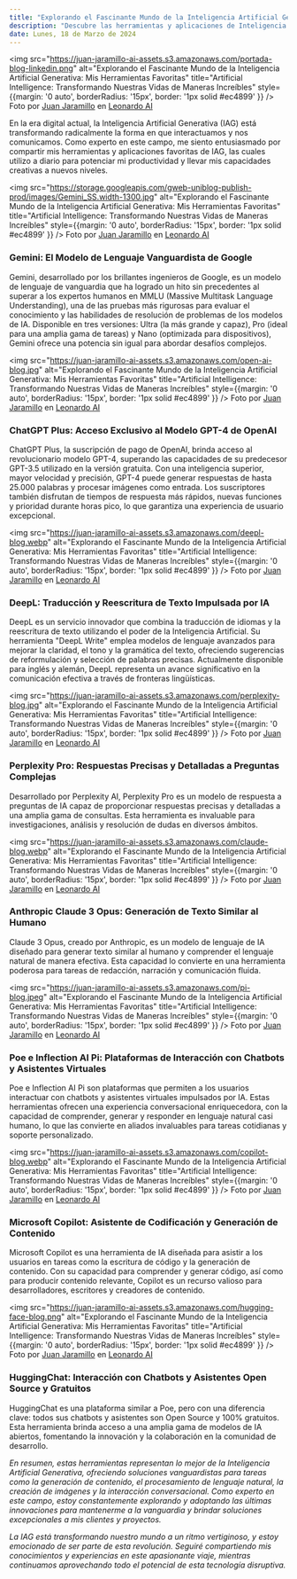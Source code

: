```yaml
---
title: "Explorando el Fascinante Mundo de la Inteligencia Artificial Generativa: Mis Herramientas Favoritas"
description: "Descubre las herramientas y aplicaciones de Inteligencia Artificial Generativa que utilizo a diario para potenciar mi productividad y llevar mis capacidades creativas a nuevos niveles."
date: Lunes, 18 de Marzo de 2024
---
```

<img src="https://juan-jaramillo-ai-assets.s3.amazonaws.com/portada-blog-linkedin.png" alt="Explorando el Fascinante Mundo de la Inteligencia Artificial Generativa: Mis Herramientas Favoritas" title="Artificial Intelligence: Transformando Nuestras Vidas de Maneras Increíbles" style={{margin: '0 auto', borderRadius: '15px', border: '1px solid #ec4899' }} />
Foto por [Juan Jaramillo](https://linkedin.com/in/juan-jaramillo-ai/) en [Leonardo AI](https://www.leonardo.ai/)

En la era digital actual, la Inteligencia Artificial Generativa (IAG) está transformando radicalmente la forma en que interactuamos y nos comunicamos. Como experto en este campo, me siento entusiasmado por compartir mis herramientas y aplicaciones favoritas de IAG, las cuales utilizo a diario para potenciar mi productividad y llevar mis capacidades creativas a nuevos niveles.

<img src="https://storage.googleapis.com/gweb-uniblog-publish-prod/images/Gemini_SS.width-1300.jpg" alt="Explorando el Fascinante Mundo de la Inteligencia Artificial Generativa: Mis Herramientas Favoritas" title="Artificial Intelligence: Transformando Nuestras Vidas de Maneras Increíbles" style={{margin: '0 auto', borderRadius: '15px', border: '1px solid #ec4899' }} />
Foto por [Juan Jaramillo](https://linkedin.com/in/juan-jaramillo-ai/) en [Leonardo AI](https://www.leonardo.ai/)

### Gemini: El Modelo de Lenguaje Vanguardista de Google

Gemini, desarrollado por los brillantes ingenieros de Google, es un modelo de lenguaje de vanguardia que ha logrado un hito sin precedentes al superar a los expertos humanos en MMLU (Massive Multitask Language Understanding), una de las pruebas más rigurosas para evaluar el conocimiento y las habilidades de resolución de problemas de los modelos de IA. Disponible en tres versiones: Ultra (la más grande y capaz), Pro (ideal para una amplia gama de tareas) y Nano (optimizada para dispositivos), Gemini ofrece una potencia sin igual para abordar desafíos complejos.

<img src="https://juan-jaramillo-ai-assets.s3.amazonaws.com/open-ai-blog.jpg" alt="Explorando el Fascinante Mundo de la Inteligencia Artificial Generativa: Mis Herramientas Favoritas" title="Artificial Intelligence: Transformando Nuestras Vidas de Maneras Increíbles" style={{margin: '0 auto', borderRadius: '15px', border: '1px solid #ec4899' }} />
Foto por [Juan Jaramillo](https://linkedin.com/in/juan-jaramillo-ai/) en [Leonardo AI](https://www.leonardo.ai/)

### ChatGPT Plus: Acceso Exclusivo al Modelo GPT-4 de OpenAI

ChatGPT Plus, la suscripción de pago de OpenAI, brinda acceso al revolucionario modelo GPT-4, superando las capacidades de su predecesor GPT-3.5 utilizado en la versión gratuita. Con una inteligencia superior, mayor velocidad y precisión, GPT-4 puede generar respuestas de hasta 25.000 palabras y procesar imágenes como entrada. Los suscriptores también disfrutan de tiempos de respuesta más rápidos, nuevas funciones y prioridad durante horas pico, lo que garantiza una experiencia de usuario excepcional.

<img src="https://juan-jaramillo-ai-assets.s3.amazonaws.com/deepl-blog.webp" alt="Explorando el Fascinante Mundo de la Inteligencia Artificial Generativa: Mis Herramientas Favoritas" title="Artificial Intelligence: Transformando Nuestras Vidas de Maneras Increíbles" style={{margin: '0 auto', borderRadius: '15px', border: '1px solid #ec4899' }} />
Foto por [Juan Jaramillo](https://linkedin.com/in/juan-jaramillo-ai/) en [Leonardo AI](https://www.leonardo.ai/)

### DeepL: Traducción y Reescritura de Texto Impulsada por IA

DeepL es un servicio innovador que combina la traducción de idiomas y la reescritura de texto utilizando el poder de la Inteligencia Artificial. Su herramienta "DeepL Write" emplea modelos de lenguaje avanzados para mejorar la claridad, el tono y la gramática del texto, ofreciendo sugerencias de reformulación y selección de palabras precisas. Actualmente disponible para inglés y alemán, DeepL representa un avance significativo en la comunicación efectiva a través de fronteras lingüísticas.

<img src="https://juan-jaramillo-ai-assets.s3.amazonaws.com/perplexity-blog.jpg" alt="Explorando el Fascinante Mundo de la Inteligencia Artificial Generativa: Mis Herramientas Favoritas" title="Artificial Intelligence: Transformando Nuestras Vidas de Maneras Increíbles" style={{margin: '0 auto', borderRadius: '15px', border: '1px solid #ec4899' }} />
Foto por [Juan Jaramillo](https://linkedin.com/in/juan-jaramillo-ai/) en [Leonardo AI](https://www.leonardo.ai/)

### Perplexity Pro: Respuestas Precisas y Detalladas a Preguntas Complejas

Desarrollado por Perplexity AI, Perplexity Pro es un modelo de respuesta a preguntas de IA capaz de proporcionar respuestas precisas y detalladas a una amplia gama de consultas. Esta herramienta es invaluable para investigaciones, análisis y resolución de dudas en diversos ámbitos.

<img src="https://juan-jaramillo-ai-assets.s3.amazonaws.com/claude-blog.webp" alt="Explorando el Fascinante Mundo de la Inteligencia Artificial Generativa: Mis Herramientas Favoritas" title="Artificial Intelligence: Transformando Nuestras Vidas de Maneras Increíbles" style={{margin: '0 auto', borderRadius: '15px', border: '1px solid #ec4899' }} />
Foto por [Juan Jaramillo](https://linkedin.com/in/juan-jaramillo-ai/) en [Leonardo AI](https://www.leonardo.ai/)

### Anthropic Claude 3 Opus: Generación de Texto Similar al Humano

Claude 3 Opus, creado por Anthropic, es un modelo de lenguaje de IA diseñado para generar texto similar al humano y comprender el lenguaje natural de manera efectiva. Esta capacidad lo convierte en una herramienta poderosa para tareas de redacción, narración y comunicación fluida.

<img src="https://juan-jaramillo-ai-assets.s3.amazonaws.com/pi-blog.jpeg" alt="Explorando el Fascinante Mundo de la Inteligencia Artificial Generativa: Mis Herramientas Favoritas" title="Artificial Intelligence: Transformando Nuestras Vidas de Maneras Increíbles" style={{margin: '0 auto', borderRadius: '15px', border: '1px solid #ec4899' }} />
Foto por [Juan Jaramillo](https://linkedin.com/in/juan-jaramillo-ai/) en [Leonardo AI](https://www.leonardo.ai/)

### Poe e Inflection AI Pi: Plataformas de Interacción con Chatbots y Asistentes Virtuales

Poe e Inflection AI Pi son plataformas que permiten a los usuarios interactuar con chatbots y asistentes virtuales impulsados por IA. Estas herramientas ofrecen una experiencia conversacional enriquecedora, con la capacidad de comprender, generar y responder en lenguaje natural casi humano, lo que las convierte en aliados invaluables para tareas cotidianas y soporte personalizado.

<img src="https://juan-jaramillo-ai-assets.s3.amazonaws.com/copilot-blog.webp" alt="Explorando el Fascinante Mundo de la Inteligencia Artificial Generativa: Mis Herramientas Favoritas" title="Artificial Intelligence: Transformando Nuestras Vidas de Maneras Increíbles" style={{margin: '0 auto', borderRadius: '15px', border: '1px solid #ec4899' }} />
Foto por [Juan Jaramillo](https://linkedin.com/in/juan-jaramillo-ai/) en [Leonardo AI](https://www.leonardo.ai/)

### Microsoft Copilot: Asistente de Codificación y Generación de Contenido

Microsoft Copilot es una herramienta de IA diseñada para asistir a los usuarios en tareas como la escritura de código y la generación de contenido. Con su capacidad para comprender y generar código, así como para producir contenido relevante, Copilot es un recurso valioso para desarrolladores, escritores y creadores de contenido.

<img src="https://juan-jaramillo-ai-assets.s3.amazonaws.com/hugging-face-blog.png" alt="Explorando el Fascinante Mundo de la Inteligencia Artificial Generativa: Mis Herramientas Favoritas" title="Artificial Intelligence: Transformando Nuestras Vidas de Maneras Increíbles" style={{margin: '0 auto', borderRadius: '15px', border: '1px solid #ec4899' }} />
Foto por [Juan Jaramillo](https://linkedin.com/in/juan-jaramillo-ai/) en [Leonardo AI](https://www.leonardo.ai/)

### HuggingChat: Interacción con Chatbots y Asistentes Open Source y Gratuitos

HuggingChat es una plataforma similar a Poe, pero con una diferencia clave: todos sus chatbots y asistentes son Open Source y 100% gratuitos. Esta herramienta brinda acceso a una amplia gama de modelos de IA abiertos, fomentando la innovación y la colaboración en la comunidad de desarrollo.

_En resumen, estas herramientas representan lo mejor de la Inteligencia Artificial Generativa, ofreciendo soluciones vanguardistas para tareas como la generación de contenido, el procesamiento de lenguaje natural, la creación de imágenes y la interacción conversacional. Como experto en este campo, estoy constantemente explorando y adoptando las últimas innovaciones para mantenerme a la vanguardia y brindar soluciones excepcionales a mis clientes y proyectos._

_La IAG está transformando nuestro mundo a un ritmo vertiginoso, y estoy emocionado de ser parte de esta revolución. Seguiré compartiendo mis conocimientos y experiencias en este apasionante viaje, mientras continuamos aprovechando todo el potencial de esta tecnología disruptiva._
